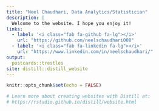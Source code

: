 ```yaml
---
title: "Neel Chaudhari, Data Analytics/Statistician"
description: |
  Welcome to the website. I hope you enjoy it!
links:
  - label: '<i class="fab fa-github fa-lg"></i>'
    url: "https://github.com/neelschaudhari000"
  - label: '<i class="fab fa-linkedin fa-lg"></i>'
    url: "https://www.linkedin.com/in/neelschaudhari/"
output:
  postcards::trestles
site: distill::distill_website
---
```


```r
knitr::opts_chunk$set(echo = FALSE)

# Learn more about creating websites with Distill at:
# https://rstudio.github.io/distill/website.html

```

